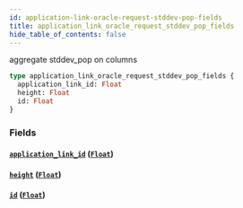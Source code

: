 ```yaml
---
id: application-link-oracle-request-stddev-pop-fields
title: application_link_oracle_request_stddev_pop_fields
hide_table_of_contents: false
---
```


aggregate stddev_pop on columns

```graphql
type application_link_oracle_request_stddev_pop_fields {
  application_link_id: Float
  height: Float
  id: Float
}
```

### Fields

#### [`application_link_id`](#) ([`Float`](/07-graphql/scalars/float))

#### [`height`](#) ([`Float`](/07-graphql/scalars/float))

#### [`id`](#) ([`Float`](/07-graphql/scalars/float))
